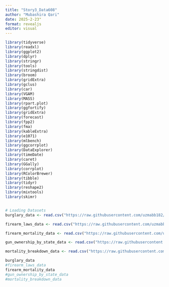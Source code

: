 ```yaml
---
title: "Story3_Data608"
author: "Mubashira Qari"
date: 2025-2-23"
format: revealjs
editor: visual
---
```


```r

library(tidyverse)
library(readxl)
library(ggplot2)
library(dplyr)
library(stringr)
library(tools)
library(stringdist)
library(broom)
library(gridExtra)
library(gclus)
library(car)
library(VGAM)
library(MASS)
library(rpart.plot)
library(ggfortify)
library(gridExtra)
library(forecast)
library(fpp2)
library(fma)
library(kableExtra)
library(e1071)
library(mlbench)
library(ggcorrplot)
library(DataExplorer)
library(timeDate)
library(caret)
library(GGally)
library(corrplot)
library(RColorBrewer)
library(tibble)
library(tidyr)
library(reshape2)
library(mixtools)
library(skimr)


# Loading Datasets
burglary_data <- read.csv("https://raw.githubusercontent.com/uzmabb182/Data_608/refs/heads/main/Week_6/burglary.csv")

firearm_laws_data <- read.csv("https://raw.githubusercontent.com/uzmabb182/Data_608/refs/heads/main/Week_6/firearm_laws.csv")

firearm_mortality_data <- read.csv("https://raw.githubusercontent.com/uzmabb182/Data_608/refs/heads/main/Week_6/firearm_mortality2022.csv")

gun_ownership_by_state_data <- read.csv("https://raw.githubusercontent.com/uzmabb182/Data_608/refs/heads/main/Week_6/gun-ownership-by-state.csv")

mortality_breakdown_data <- read.csv("https://raw.githubusercontent.com/uzmabb182/Data_608/refs/heads/main/Week_6/mortality_breakdown.csv")

```


```r
burglary_data
#firearm_laws_data
firearm_mortality_data
#gun_ownership_by_state_data
#mortality_breakdown_data
```



